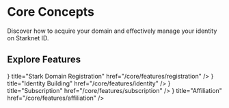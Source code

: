 # Core Concepts

Discover how to acquire your domain and effectively manage your identity on Starknet ID.


## Explore Features

<Cards>
  <Card
    icon={
      <img src="/icons/id-card.svg" alt="ID Card Icon" width={24} height={24} />
    }
    title="Stark Domain Registration"
    href="/core/features/registration"
  />
  <Card
    icon={
      <img src="/icons/id-card.svg" alt="ID Card Icon" width={24} height={24} />
    }
    title="Identity Building"
    href="/core/features/identity"
  />
  <Card
    icon={
      <img src="/icons/id-card.svg" alt="ID Card Icon" width={24} height={24} />
    }
    title="Subscription"
    href="/core/features/subscription"
  />
  <Card
    icon={
      <img src="/icons/id-card.svg" alt="ID Card Icon" width={24} height={24} />
    }
    title="Affiliation"
    href="/core/features/affiliation"
  />
</Cards>
